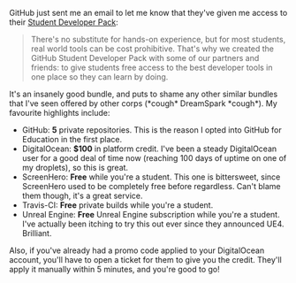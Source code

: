 
<Meta
  title="GitHub Student Developer Pack"
  date="2014-10-07"
  description="Free stuff for students."
/>

GitHub just sent me an email to let me know that they've given me access to their [Student Developer Pack](https://education.github.com/pack):

> There's no substitute for hands-on experience, but for most students, real world tools can be cost prohibitive. That's why we created the GitHub Student Developer Pack with some of our partners and friends: to give students free access to the best developer tools in one place so they can learn by doing.

It's an insanely good bundle, and puts to shame any other similar bundles that I've seen offered by other corps (\*cough\* DreamSpark \*cough\*). My favourite highlights include:

- GitHub: **5** private repositories. This is the reason I opted into GitHub for Education in the first place.
- DigitalOcean: **\$100** in platform credit. I've been a steady DigitalOcean user for a good deal of time now (reaching 100 days of uptime on one of my droplets), so this is great.
- ScreenHero: **Free** while you're a student. This one is bittersweet, since ScreenHero used to be completely free before regardless. Can't blame them though, it's a great service.
- Travis-CI: **Free** private builds while you're a student.
- Unreal Engine: **Free** Unreal Engine subscription while you're a student. I've actually been itching to try this out ever since they announced UE4. Brilliant.

Also, if you've already had a promo code applied to your DigitalOcean account, you'll have to open a ticket for them to give you the credit. They'll apply it manually within 5 minutes, and you're good to go!

